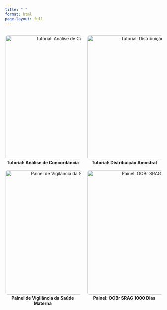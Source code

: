 ---
title: " "
format: html
page-layout: full
---
::: {.columns}

::: {.column width="50%" style="text-align: center;"}

[![Tutorial: Análise de Concordância](images/concordancia.png){width=400px style="border: 2px solid white; border-radius: 8px;"}](https://observatorioobstetricobr.org/livro-e-tutoriais/analise-de-concordancia/)  
**Tutorial: Análise de Concordância**

[![Painel de Vigilância da Saúde Materna](images/vigilancia.png){width=400px style="border: 2px solid white; border-radius: 8px;"}](https://observatorioobstetrico.shinyapps.io/painel-vigilancia-saude-materna/)  
**Painel de Vigilância da Saúde Materna**

:::

::: {.column width="50%" style="text-align: center;"}

[![Tutorial: Distribuição Amostral](images/distribuicao_amostral.png){width=400px style="border: 2px solid white; border-radius: 8px;"}](https://observatorioobstetricobr.org/livro-e-tutoriais/distribuicao-amostral/)  
**Tutorial: Distribuição Amostral**

[![Painel: OOBr SRAG 1000 Dias](images/1000dias.png){width=400px style="border: 2px solid white; border-radius: 8px;"}](https://observatorioobstetrico.shinyapps.io/criancas_ate2anos/)  
**Painel: OOBr SRAG 1000 Dias**

:::

:::
